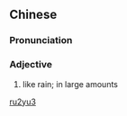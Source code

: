 ==Chinese==
{{zh-forms}}

===Pronunciation===
{{zh-pron
|m=rúyǔ
|cat=a
}}

===Adjective===
{{zh-adj}}

# {{lb|zh|literary}} like rain; in large amounts

[[Category:Mandarin literary terms|ru2yu3]]